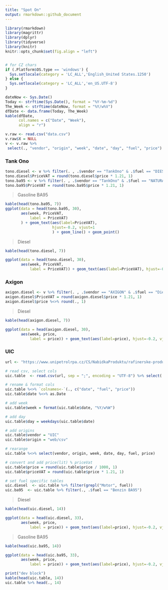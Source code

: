```yaml
---
title: "Spot On"
output: rmarkdown::github_document
---
```


```r
library(rmarkdown)
library(magrittr)
library(dplyr)
library(tidyverse)
library(knitr)
knitr::opts_chunk$set(fig.align = "left")


# for CZ chars
if (.Platform$OS.type == 'windows') {
  Sys.setlocale(category = 'LC_ALL','English_United States.1250')
} else {
  Sys.setlocale(category = 'LC_ALL','en_US.UTF-8')
}
```

```r
dateNow <- Sys.Date()
Today <- strftime(Sys.Date(), format = "%Y-%m-%d")
The_Week <- strftime(dateNow, format = "%Y/w%V")
dfDate <- data.frame(Today, The_Week)
kable(dfDate,
      col.names = c("Date", "Week"),
      align = "r")
```


```r
v.raw <- read.csv("data.csv")
v.raw$X = NULL
v <- v.raw %>%
 select(., "vendor", "origin", "week", "date", "day", "fuel", "price")
```

### Tank Ono

```r
tono.diesel <- v %>% filter(. , .$vendor == "TankOno" & .$fuel == "DIESEL")
tono.diesel$PriceVAT = round(tono.diesel$price * 1.21, 1)
tono.ba95 <- v %>% filter(. , .$vendor == "TankOno" & .$fuel == "NATURAL95")
tono.ba95$PriceVAT = round(tono.ba95$price * 1.21, 1)
```

> Gasoline BA95

```r
kable(head(tono.ba95, 7))
ggplot(data = head(tono.ba95, 30),
       aes(week, PriceVAT,
           label = PriceVAT)
       ) + geom_text(aes(label=PriceVAT),
                     hjust=-0.2, vjust=1
                     ) + geom_line() + geom_point()
```

> Diesel

```r
kable(head(tono.diesel, 7))

ggplot(data = head(tono.diesel, 30),
       aes(week, PriceVAT,
           label = PriceVAT)) + geom_text(aes(label=PriceVAT), hjust=-0.2, vjust=1) + geom_line() + geom_point()
```

### Axigon
```r
axigon.diesel <- v %>% filter(. , .$vendor == "AXIGON" & .$fuel == "Diesel")
axigon.diesel$PriceVAT = round(axigon.diesel$price * 1.21, 1)
axigon.diesel$price %<>% round(., 1)
```

> Diesel

```r
kable(head(axigon.diesel, 7))

ggplot(data = head(axigon.diesel, 30),
       aes(week, price,
           label = price)) + geom_text(aes(label=price), hjust=-0.2, vjust=1) + geom_line() + geom_point()
```

### UIC
```r
url <- "https://www.unipetrolrpa.cz/CS/NabidkaProduktu/rafinerske-produkty/uic.csv"

# read csv, select cols
uic.table  <- read.csv(url, sep = ";", encoding = "UTF-8") %>% select(., DATUM, PALIVO, UIC) 

# rename & format cols
uic.table %<>% `colnames<-`(., c("date", "fuel", "price"))
uic.table$date %<>% as.Date

# add week
uic.table$week = format(uic.table$date, "%Y/w%W")

# add day
uic.table$day = weekdays(uic.table$date)

# add origins
uic.table$vendor = "UIC"
uic.table$origin = "web/csv"

# rearange
uic.table %<>% select(vendor, origin, week, date, day, fuel, price)

# convert and add price(lit) % priceVat
uic.table$price = round(uic.table$price / 1000, 1)
uic.table$priceVAT = round(uic.table$price * 1.21, 1)

# set fuel specific tables
uic.diesel  <- uic.table %>% filter(grepl("Motor", fuel))
uic.ba95  <- uic.table %>% filter(., .$fuel == "Benzin BA95")
```

> Diesel

```r
kable(head(uic.diesel, 14))

ggplot(data = head(uic.diesel, 33),
       aes(week, price,
           label = price)) + geom_text(aes(label=price), hjust=-0.2, vjust=1) + geom_line() + geom_point()
```

> Gasoline BA95

```r
kable(head(uic.ba95, 14))

ggplot(data = head(uic.ba95, 33),
       aes(week, price,
           label = price)) + geom_text(aes(label=price), hjust=-0.2, vjust=1) + geom_line() + geom_point()
```

```r
print("dev block")
kable(head(uic.table, 14))
uic.table %>% head(., 14)
```
